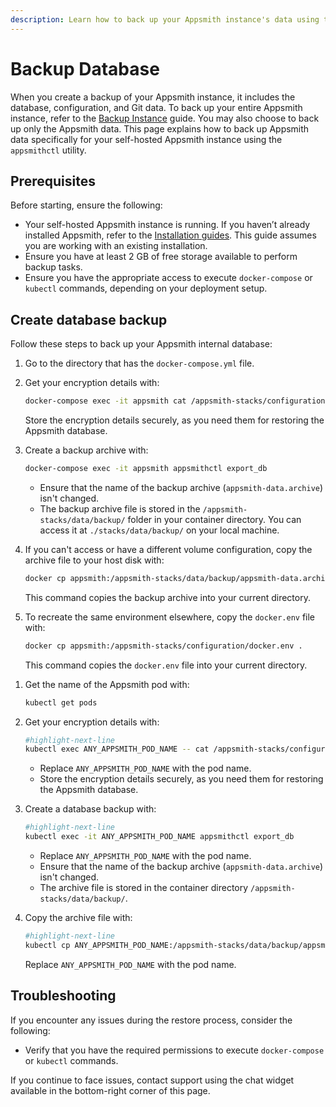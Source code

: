 ```yaml
---
description: Learn how to back up your Appsmith instance's data using the `appsmithctl` command-line utility.
---
```



# Backup Database

When you create a backup of your Appsmith instance, it includes the database, configuration, and Git data. To back up your entire Appsmith instance, refer to the [Backup Instance](/getting-started/setup/instance-management/backup-and-restore/backup-instance) guide. You may also choose to back up only the Appsmith data. This page explains how to back up Appsmith data specifically for your self-hosted Appsmith instance using the `appsmithctl` utility. 

## Prerequisites

Before starting, ensure the following:

- Your self-hosted Appsmith instance is running. If you haven’t already installed Appsmith, refer to the [Installation guides](/getting-started/setup/installation-guides). This guide assumes you are working with an existing installation.
- Ensure you have at least 2 GB of free storage available to perform backup tasks.
- Ensure you have the appropriate access to execute `docker-compose` or `kubectl` commands, depending on your deployment setup.

## Create database backup

Follow these steps to back up your Appsmith internal database:

<Tabs queryString="current-command-type">
<TabItem label="Docker" value="docker-commands">

1. Go to the directory that has the `docker-compose.yml` file.

2. Get your encryption details with:

      ```bash
      docker-compose exec -it appsmith cat /appsmith-stacks/configuration/docker.env | grep ENCRYPTION
      ```
      Store the encryption details securely, as you need them for restoring the Appsmith database.

3. Create a backup archive with:

      ```bash
      docker-compose exec -it appsmith appsmithctl export_db
      ```

      * Ensure that the name of the backup archive (`appsmith-data.archive`) isn't changed. 
      * The backup archive file is stored in the `/appsmith-stacks/data/backup/` folder in your container directory. You can access it at `./stacks/data/backup/` on your local machine.

4. If you can't access or have a different volume configuration, copy the archive file to your host disk with:

      ```bash
      docker cp appsmith:/appsmith-stacks/data/backup/appsmith-data.archive .
      ```
      This command copies the backup archive into your current directory.

5. To recreate the same environment elsewhere, copy the `docker.env` file with:

      ```bash
      docker cp appsmith:/appsmith-stacks/configuration/docker.env .
      ```
      This command copies the `docker.env` file into your current directory.

</TabItem>

<TabItem label="Kubernetes" value="kubernetes-commands">

1. Get the name of the Appsmith pod with:

      ```bash
      kubectl get pods
      ```

2. Get your encryption details with:

      ```bash
      #highlight-next-line
      kubectl exec ANY_APPSMITH_POD_NAME -- cat /appsmith-stacks/configuration/docker.env | grep ENCRYPTION
      ```
      * Replace `ANY_APPSMITH_POD_NAME` with the pod name. 
      * Store the encryption details securely, as you need them for restoring the Appsmith database.

3. Create a database backup with:

      ```bash
      #highlight-next-line
      kubectl exec -it ANY_APPSMITH_POD_NAME appsmithctl export_db
      ```

      * Replace `ANY_APPSMITH_POD_NAME` with the pod name.
      * Ensure that the name of the backup archive (`appsmith-data.archive`) isn't changed. 
      * The archive file is stored in the container directory `/appsmith-stacks/data/backup/`.

4. Copy the archive file with:

      ```bash
      #highlight-next-line
      kubectl cp ANY_APPSMITH_POD_NAME:/appsmith-stacks/data/backup/appsmith-data.archive appsmith-data.archive
      ```
      Replace `ANY_APPSMITH_POD_NAME` with the pod name.

</TabItem>

</Tabs>

## Troubleshooting

If you encounter any issues during the restore process, consider the following:

- Verify that you have the required permissions to execute `docker-compose` or `kubectl` commands.

If you continue to face issues, contact support using the chat widget available in the bottom-right corner of this page.